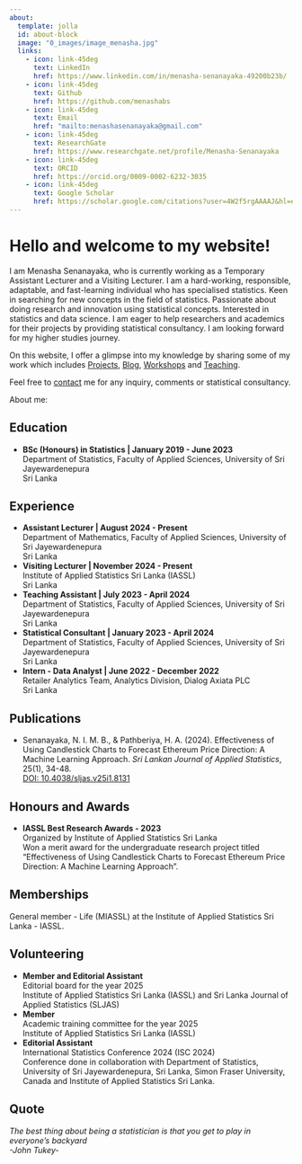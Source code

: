 ```yaml
---
about:
  template: jolla
  id: about-block
  image: "0_images/image_menasha.jpg"
  links:
    - icon: link-45deg
      text: LinkedIn
      href: https://www.linkedin.com/in/menasha-senanayaka-49200b23b/
    - icon: link-45deg
      text: Github
      href: https://github.com/menashabs
    - icon: link-45deg
      text: Email
      href: "mailto:menashasenanayaka@gmail.com" 
    - icon: link-45deg
      text: ResearchGate
      href: https://www.researchgate.net/profile/Menasha-Senanayaka
    - icon: link-45deg
      text: ORCID
      href: https://orcid.org/0009-0002-6232-3035
    - icon: link-45deg
      text: Google Scholar
      href: https://scholar.google.com/citations?user=4W2f5rgAAAAJ&hl=en
---
```


::: {#about-block}
:::

# Hello and welcome to my website!

I am Menasha Senanayaka, who is currently working as a Temporary Assistant Lecturer and a Visiting Lecturer. I am a hard-working, responsible, adaptable, and fast-learning individual who has specialised statistics. Keen in searching for new concepts in the field of statistics. Passionate about doing research and innovation using statistical concepts. Interested in statistics and data science. I am eager to help researchers and academics for their projects by providing statistical consultancy. I am looking forward for my higher studies journey.

On this website, I offer a glimpse into my knowledge by sharing some of my work which includes <a href="https://menashabs.github.io/1_projects/">Projects</a>, 
<a href="https://menashabs.github.io/2_blog/" target="_blank">Blog</a>, 
<a href="https://menashabs.github.io/3_workshops/" target="_blank">Workshops</a> and
<a href="https://menashabs.github.io/4_teaching/" target="_blank">Teaching</a>.

Feel free to <a href="https://menashabs.github.io/5_contact/">contact</a> me for any inquiry, comments or statistical consultancy. 

About me:

## **Education**

* **BSc (Honours) in Statistics | January 2019 - June 2023** <br>
Department of Statistics, Faculty of Applied Sciences, University of Sri Jayewardenepura <br>
Sri Lanka

## **Experience**

* **Assistant Lecturer | August 2024 - Present** <br>
Department of Mathematics, Faculty of Applied Sciences, University of Sri Jayewardenepura <br>
Sri Lanka 
* **Visiting Lecturer | November 2024 - Present** <br>
Institute of Applied Statistics Sri Lanka (IASSL) <br>
Sri Lanka 
* **Teaching Assistant | July 2023 - April 2024** <br>
Department of Statistics, Faculty of Applied Sciences, University of Sri Jayewardenepura <br>
Sri Lanka 
* **Statistical Consultant | January 2023 - April 2024** <br>
Department of Statistics, Faculty of Applied Sciences, University of Sri Jayewardenepura <br> 
Sri Lanka 
* **Intern - Data Analyst | June 2022 - December 2022** <br>
Retailer Analytics Team, Analytics Division, Dialog Axiata PLC <br>
Sri Lanka

## **Publications**

* Senanayaka, N. I. M. B., & Pathberiya, H. A. (2024). Effectiveness of Using Candlestick Charts to Forecast Ethereum Price Direction: A Machine Learning Approach. *Sri Lankan Journal of Applied Statistics*, 25(1), 34-48. <br>
<a href="https://doi.org/10.4038/sljas.v25i1.8131" target="_blank">DOI: 10.4038/sljas.v25i1.8131</a><br>

## **Honours and Awards**

* **IASSL Best Research Awards - 2023** <br>
Organized by Institute of Applied Statistics Sri Lanka <br>
Won a merit award for the undergraduate research project titled "Effectiveness of Using Candlestick Charts to Forecast Ethereum Price Direction: A Machine Learning Approach".

## **Memberships**

General member - Life (MIASSL) at the Institute of Applied Statistics Sri Lanka - IASSL.

## **Volunteering**

* **Member and Editorial Assistant** <br>
Editorial board for the year 2025 <br>
Institute of Applied Statistics Sri Lanka (IASSL) and Sri Lanka Journal of Applied Statistics (SLJAS)
* **Member** <br>
Academic training committee for the year 2025 <br> 
Institute of Applied Statistics Sri Lanka (IASSL)
* **Editorial Assistant** <br>
International Statistics Conference 2024 (ISC 2024) <br>
Conference done in collaboration with Department of Statistics, University of Sri Jayewardenepura, Sri Lanka, Simon Fraser University, Canada and Institute of Applied Statistics Sri Lanka.

## **Quote**
*The best thing about being a statistician is that you get to play in everyone's backyard* <br>
*-John Tukey-*



